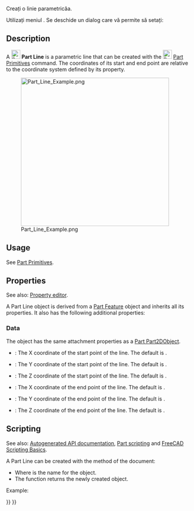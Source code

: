 <languages/>

{{Docnav
|[[Part_Point|Point]]
|[[Part_RegularPolygon|RegularPolygon]]
|[[Part_Workbench|Part]]
|IconL=Part_Point.svg
|IconR=Part_RegularPolygon.svg
|IconC=Workbench_Part.svg
}}

<div class="mw-translate-fuzzy">
Creați o linie parametricăa.

Utilizați meniul {{KEY|[[Image:Part_CreatePrimitives.png|16px]] Crea primitive... → Linea}}. Se deschide un dialog care vă permite să setați:

{{GuiCommand|Name=Part Line|MenuLocation=Part → [[Part_CreatePrimitives|Create Primitives]] → Line|Workbenches=[[Part Workbench|Part]],  [[OpenSCAD_Workbench|OpenSCAD]]|SeeAlso=..}}
</div>

==Description==

A [[Image:Part_Line.svg|24px]] '''Part Line''' is a parametric line that can be created with the [[Image:Part_Primitives.svg|24px]] [[Part_Primitives|Part Primitives]] command. The coordinates of its start and end point are relative to the coordinate system defined by its {{PropertyData|Placement}} property.

[[Image:Part_Line_Example.png|400px]]

==Usage==

See [[Part_Primitives#Usage|Part Primitives]].

== Properties ==

See also: [[Property_editor|Property editor]].

A Part Line object is derived from a [[Part_Feature|Part Feature]] object and inherits all its properties. It also has the following additional properties:

=== Data ===

{{TitleProperty|Attachment}}

The object has the same attachment properties as a [[Part_Part2DObject#Data|Part Part2DObject]].

{{TitleProperty|Vertex 1 - Start}}

* {{PropertyData|X1|Distance}}: The X coordinate of the start point of the line. The default is {{Value|0mm}}.
* {{PropertyData|Y1|Distance}}: The Y coordinate of the start point of the line. The default is {{Value|0mm}}.
* {{PropertyData|Z1|Distance}}: The Z coordinate of the start point of the line. The default is {{Value|0mm}}.

{{TitleProperty|Vertex 2 - Finish}}

* {{PropertyData|X2|Distance}}: The X coordinate of the end point of the line. The default is {{Value|10mm}}.
* {{PropertyData|Y2|Distance}}: The Y coordinate of the end point of the line. The default is {{Value|10mm}}.
* {{PropertyData|Z2|Distance}}: The Z coordinate of the end point of the line. The default is {{Value|10mm}}.

== Scripting ==

See also: [https://freecad.github.io/SourceDoc/ Autogenerated API documentation], [[Part_scripting|Part scripting]] and [[FreeCAD_Scripting_Basics|FreeCAD Scripting Basics]].

A Part Line can be created with the {{Incode|addObject()}} method of the document:

{{Code|code=
line = FreeCAD.ActiveDocument.addObject("Part::Line", "myLine")
}}

* Where {{Incode|"myLine"}} is the name for the object.
* The function returns the newly created object.

Example:

{{Code|code=
import FreeCAD as App

doc = App.activeDocument()

line = doc.addObject("Part::Line", "myLine")
line.X1 = 1
line.Y1 = 3
line.Z1 = 6
line.X2 = 2
line.Y2 = 3
line.Z2 = 9

doc.recompute()
}}


{{Docnav
|[[Part_Point|Point]]
|[[Part_RegularPolygon|RegularPolygon]]
|[[Part_Workbench|Part]]
|IconL=Part_Point.svg
|IconR=Part_RegularPolygon.svg
|IconC=Workbench_Part.svg
}}

{{Part_Tools_navi{{#translation:}}}}
{{Userdocnavi{{#translation:}}}}
